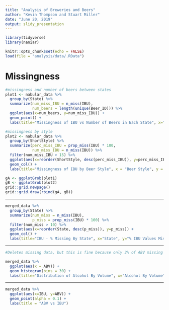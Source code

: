 ```yaml
---
title: "Analysis of Breweries and Beers"
author: "Kevin Thompson and Stuart Miller"
date: "June 20, 2019"
output: slidy_presentation
---
```


```r
library(tidyverse)
library(naniar)

knitr::opts_chunk$set(echo = FALSE)
load(file = "analysis/data/.RData")

```


# Missingness
```r

#missingness and number of beers between states
plot1 <- nabular_data %>%
  group_by(State) %>%
  summarize(num_miss_IBU = n_miss(IBU),
            num_beers = length(unique(Beer_ID))) %>%
  ggplot(aes(x=num_beers, y=num_miss_IBU)) +
  geom_point() +
  labs(title="Missingness of IBU vs Number of Beers in Each State", x="Number of Unique Beers Brewed", y="# Missing IBU Values")

#missingness by style
plot2 <- nabular_data %>%
  group_by(ShortStyle) %>%
  summarize(perc_miss_IBU = prop_miss(IBU) * 100,
            num_miss_IBU = n_miss(IBU)) %>%
  filter(num_miss_IBU > 15) %>%
  ggplot(aes(x=reorder(ShortStyle, desc(perc_miss_IBU)), y=perc_miss_IBU)) +
  geom_col() +
  labs(title="Missingness of IBU by Beer Style", x = "Beer Style", y = "% Missing IBU Values")

gA <- ggplotGrob(plot1)
gB <- ggplotGrob(plot2)
grid::grid.newpage()
grid::grid.draw(rbind(gA, gB))

```

***

```r
merged_data %>%
  group_by(State) %>%
  summarize(num_miss = n_miss(IBU),
            p_miss = prop_miss(IBU) * 100) %>%
  filter(num_miss > 10) %>%
  ggplot(aes(x=reorder(State, desc(p_miss)), y=p_miss)) +
  geom_col() +
  labs(title="IBU - % Missing By State", x="State", y="% IBU Values Missing")

```

***


```r
#Deletes missing data, but this is fine because only 2% of ABV missing out of 2410 obs.

merged_data %>%
  ggplot(aes(x = ABV)) + 
  geom_histogram(bins = 30) +
  labs(title="Distribution of Alcohol By Volume", x="Alcohol By Volume", y="Count")

```

***

```r
merged_data %>%
  ggplot(aes(x=IBU, y=ABV)) +
  geom_point(alpha = 0.1) +
  labs(title = "ABV vs IBU")
```



